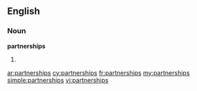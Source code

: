 ==English==

===Noun===
'''partnerships'''

# {{plural of|[[partnership]]}}

[[ar:partnerships]]
[[cy:partnerships]]
[[fr:partnerships]]
[[my:partnerships]]
[[simple:partnerships]]
[[vi:partnerships]]